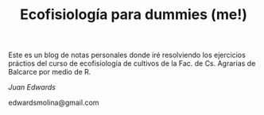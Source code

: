 % Ecofisiología para dummies (me!)

Este es un blog de notas personales donde iré resolviendo los ejercicios práctios del curso de ecofisiología de cultivos de la Fac. de Cs. Agrarias de Balcarce por medio de R. 

_Juan Edwards_ 

edwardsmolina@gmail.com
